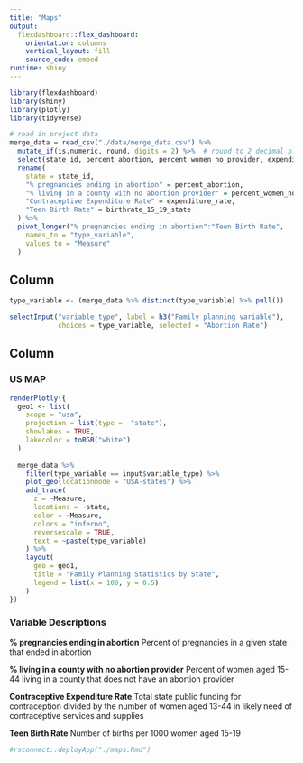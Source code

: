 ```yaml
---
title: "Maps"
output: 
  flexdashboard::flex_dashboard:
    orientation: columns
    vertical_layout: fill
    source_code: embed
runtime: shiny
---
```


```r
library(flexdashboard)
library(shiny)
library(plotly)
library(tidyverse)

```


```r
# read in project data
merge_data = read_csv("./data/merge_data.csv") %>% 
  mutate_if(is.numeric, round, digits = 2) %>%  # round to 2 decimal places
  select(state_id, percent_abortion, percent_women_no_provider, expenditure_rate, birthrate_15_19_state) %>% 
  rename(
    state = state_id,
    "% pregnancies ending in abortion" = percent_abortion,
    "% living in a county with no abortion provider" = percent_women_no_provider,
    "Contraceptive Expenditure Rate" = expenditure_rate,
    "Teen Birth Rate" = birthrate_15_19_state
  ) %>% 
  pivot_longer("% pregnancies ending in abortion":"Teen Birth Rate",
    names_to = "type_variable",
    values_to = "Measure"
  )

```


Column {.sidebar}
-----------------------------------------------------------------------

```r
type_variable <- (merge_data %>% distinct(type_variable) %>% pull())

selectInput("variable_type", label = h3("Family planning variable"),
            choices = type_variable, selected = "Abortion Rate")

```


Column {.tabset}
-----------------------------------------------------------------------

### US MAP

```r
renderPlotly({
  geo1 <- list(
    scope = "usa",
    projection = list(type =  "state"),
    showlakes = TRUE,
    lakecolor = toRGB("white")
  )
  
  merge_data %>% 
    filter(type_variable == input$variable_type) %>% 
    plot_geo(locationmode = "USA-states") %>% 
    add_trace(
      z = ~Measure,
      locations = ~state,
      color = ~Measure,
      colors = "inferno",
      reversescale = TRUE,
      text = ~paste(type_variable)
    ) %>% 
    layout(
      geo = geo1,
      title = "Family Planning Statistics by State",
      legend = list(x = 100, y = 0.5)
    )
})


```

### Variable Descriptions

**% pregnancies ending in abortion**
Percent of pregnancies in a given state that ended in abortion

**% living in a county with no abortion provider**
Percent of women aged 15-44 living in a county that does not have an abortion provider

**Contraceptive Expenditure Rate**
Total state public funding for contraception divided by the number of women aged 13-44 in likely need of contraceptive services and supplies

**Teen Birth Rate**
Number of births per 1000 women aged 15-19

```r
#rsconnect::deployApp("./maps.Rmd")
```
